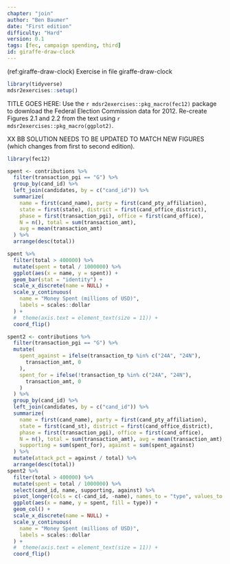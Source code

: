```yaml
---
chapter: "join"
author: "Ben Baumer"
date: "First edition"
difficulty: "Hard"
version: 0.1
tags: [fec, campaign spending, third]
id: giraffe-draw-clock 
---
```


(ref:giraffe-draw-clock) Exercise in file giraffe-draw-clock

```r
library(tidyverse)
mdsr2exercises::setup()
```

TITLE GOES HERE: Use the `r mdsr2exercises::pkg_macro(fec12)` package to download the Federal Election Commission data for 2012. Re-create Figures 2.1 and 2.2 from the text using `r mdsr2exercises::pkg_macro(ggplot2)`. 

XX BB SOLUTION NEEDS TO BE UPDATED TO MATCH NEW FIGURES (which changes from first to second edition).

<!--begin-answer-->
```r
library(fec12)

spent <- contributions %>%
  filter(transaction_pgi == "G") %>%
  group_by(cand_id) %>%
  left_join(candidates, by = c("cand_id")) %>%
  summarize(
    name = first(cand_name), party = first(cand_pty_affiliation),
    state = first(state), district = first(cand_office_district),
    phase = first(transaction_pgi), office = first(cand_office),
    N = n(), total = sum(transaction_amt),
    avg = mean(transaction_amt)
  ) %>%
  arrange(desc(total))
```

```r
spent %>%
  filter(total > 400000) %>%
  mutate(spent = total / 1000000) %>%
  ggplot(aes(x = name, y = spent)) +
  geom_bar(stat = "identity") +
  scale_x_discrete(name = NULL) +
  scale_y_continuous(
    name = "Money Spent (millions of USD)",
    labels = scales::dollar
  ) +
  #  theme(axis.text = element_text(size = 11)) +
  coord_flip()
```

```r
spent2 <- contributions %>%
  filter(transaction_pgi == "G") %>%
  mutate(
    spent_against = ifelse(transaction_tp %in% c("24A", "24N"),
      transaction_amt, 0
    ),
    spent_for = ifelse(!transaction_tp %in% c("24A", "24N"),
      transaction_amt, 0
    )
  ) %>%
  group_by(cand_id) %>%
  left_join(candidates, by = c("cand_id")) %>%
  summarize(
    name = first(cand_name), party = first(cand_pty_affiliation),
    state = first(cand_st), district = first(cand_office_district),
    phase = first(transaction_pgi), office = first(cand_office),
    N = n(), total = sum(transaction_amt), avg = mean(transaction_amt),
    supporting = sum(spent_for), against = sum(spent_against)
  ) %>%
  mutate(attack_pct = against / total) %>%
  arrange(desc(total))
spent2 %>%
  filter(total > 400000) %>%
  mutate(spent = total / 1000000) %>%
  select(cand_id, name, supporting, against) %>%
  pivot_longer(cols = c(-cand_id, -name), names_to = "type", values_to = "spent") %>%
  ggplot(aes(x = name, y = spent, fill = type)) +
  geom_col() +
  scale_x_discrete(name = NULL) +
  scale_y_continuous(
    name = "Money Spent (millions of USD)",
    labels = scales::dollar
  ) +
  #  theme(axis.text = element_text(size = 11)) +
  coord_flip()
```
<!--end-answer-->
